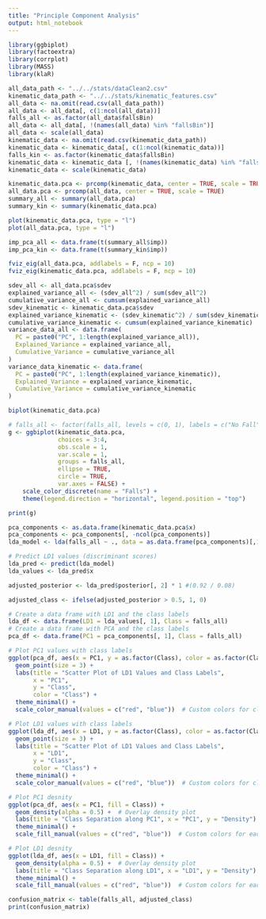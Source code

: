 ```yaml
---
title: "Principle Component Analysis"
output: html_notebook
---
```


```r
library(ggbiplot)
library(factoextra)
library(corrplot)
library(MASS)
library(klaR)
```

```r
all_data_path <- "../../stats/dataClean2.csv"
kinematic_data_path <- "../../stats/kinematic_features.csv"
all_data <- na.omit(read.csv(all_data_path))
all_data <- all_data[, c(1:ncol(all_data))]
falls_all <- as.factor(all_data$fallsBin)
all_data <- all_data[, !(names(all_data) %in% "fallsBin")]
all_data <- scale(all_data)
kinematic_data <- na.omit(read.csv(kinematic_data_path))
kinematic_data <- kinematic_data[, c(1:ncol(kinematic_data))]
falls_kin <- as.factor(kinematic_data$fallsBin)
kinematic_data <- kinematic_data [, !(names(kinematic_data) %in% "fallsBin")]
kinematic_data <- scale(kinematic_data)
```

```r
kinematic_data.pca <- prcomp(kinematic_data, center = TRUE, scale = TRUE)
all_data.pca <- prcomp(all_data, center = TRUE, scale = TRUE)
summary_all <- summary(all_data.pca)
summary_kin <- summary(kinematic_data.pca)
```

```r
plot(kinematic_data.pca, type = "l")
plot(all_data.pca, type = "l")
```

```r
imp_pca_all <- data.frame(t(summary_all$imp))
imp_pca_kin <- data.frame(t(summary_kin$imp))
```

```r
fviz_eig(all_data.pca, addlabels = F, ncp = 10)
fviz_eig(kinematic_data.pca, addlabels = F, ncp = 10)
```

```r
sdev_all <- all_data.pca$sdev
explained_variance_all <- (sdev_all^2) / sum(sdev_all^2)
cumulative_variance_all <- cumsum(explained_variance_all)
sdev_kinematic <- kinematic_data.pca$sdev
explained_variance_kinematic <- (sdev_kinematic^2) / sum(sdev_kinematic^2)
cumulative_variance_kinematic <- cumsum(explained_variance_kinematic)
variance_data_all <- data.frame(
  PC = paste0("PC", 1:length(explained_variance_all)),
  Explained_Variance = explained_variance_all,
  Cumulative_Variance = cumulative_variance_all
)
variance_data_kinematic <- data.frame(
  PC = paste0("PC", 1:length(explained_variance_kinematic)),
  Explained_Variance = explained_variance_kinematic,
  Cumulative_Variance = cumulative_variance_kinematic
)
```

```r
biplot(kinematic_data.pca)
```

```r
# falls_all <- factor(falls_all, levels = c(0, 1), labels = c("No Fall", "Fall"))
g <- ggbiplot(kinematic_data.pca,
              choices = 3:4,
              obs.scale = 1,
              var.scale = 1,
              groups = falls_all,
              ellipse = TRUE,
              circle = TRUE, 
              var.axes = FALSE) +
    scale_color_discrete(name = "Falls") +
    theme(legend.direction = "horizontal", legend.position = "top")

print(g)
```

```r
pca_components <- as.data.frame(kinematic_data.pca$x)
pca_components <- pca_components[, -ncol(pca_components)]
lda_model <- lda(falls_all ~ ., data = as.data.frame(pca_components)[,1:100])
```

```r
# Predict LD1 values (discriminant scores)
lda_pred <- predict(lda_model)
lda_values <- lda_pred$x

adjusted_posterior <- lda_pred$posterior[, 2] * 1 #(0.92 / 0.08)

adjusted_class <- ifelse(adjusted_posterior > 0.5, 1, 0)

# Create a data frame with LD1 and the class labels
lda_df <- data.frame(LD1 = lda_values[, 1], Class = falls_all)
# Create a data frame with PCA and the class labels
pca_df <- data.frame(PC1 = pca_components[, 1], Class = falls_all)

# Plot PC1 values with class labels
ggplot(pca_df, aes(x = PC1, y = as.factor(Class), color = as.factor(Class))) +
  geom_point(size = 3) +
  labs(title = "Scatter Plot of LD1 Values and Class Labels", 
       x = "PC1", 
       y = "Class", 
       color = "Class") +
  theme_minimal() +
  scale_color_manual(values = c("red", "blue"))  # Custom colors for classes

# Plot LD1 values with class labels
ggplot(lda_df, aes(x = LD1, y = as.factor(Class), color = as.factor(Class))) +
  geom_point(size = 3) +
  labs(title = "Scatter Plot of LD1 Values and Class Labels", 
       x = "LD1", 
       y = "Class", 
       color = "Class") +
  theme_minimal() +
  scale_color_manual(values = c("red", "blue"))  # Custom colors for classes

# Plot PC1 desnity
ggplot(pca_df, aes(x = PC1, fill = Class)) +
  geom_density(alpha = 0.5) +  # Overlay density plot
  labs(title = "Class Separation along PC1", x = "PC1", y = "Density") +
  theme_minimal() +
  scale_fill_manual(values = c("red", "blue"))  # Custom colors for each class

# Plot LD1 desnity
ggplot(lda_df, aes(x = LD1, fill = Class)) +
  geom_density(alpha = 0.5) +  # Overlay density plot
  labs(title = "Class Separation along LD1", x = "LD1", y = "Density") +
  theme_minimal() +
  scale_fill_manual(values = c("red", "blue"))  # Custom colors for each class

```

```r
confusion_matrix <- table(falls_all, adjusted_class)
print(confusion_matrix)
```
